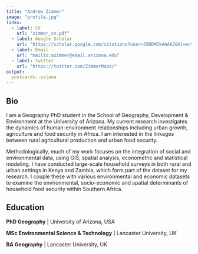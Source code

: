 ```yaml
---
title: "Andrew Zimmer"
image: "profile.jpg"
links:
  - label: CV
    url: "zimmer_cv.pdf"
  - label: Google Scholar
    url: "https://scholar.google.com/citations?user=35RDM5kAAAAJ&hl=en"
  - label: Email
    url: "mailto:azimmer@email.arizona.edu"
  - label: Twitter
    url: "https://twitter.com/ZimmerMaps/"
output:
  postcards::solana
---
```

 
## Bio

I am a Geography PhD student in the School of Geography, Development & Environment at the University of Arizona. My current research investigates the dynamics of human-environment relationships including urban growth, agriculture and food security in Africa. I am interested in the linkages between rural agricultural production and urban food security.

Methodologically, much of my work focuses on the integration of social and environmental data, using GIS, spatial analysis, econometric and statistical modeling. I have conducted large-scale household surveys in both rural and urban settings in Kenya and Zambia, which form part of the dataset for my research. I couple these with various environmental and economic datasets to examine the environmental, socio-economic and spatial determinants of household food security within Southern Africa.


## Education

**PhD Geography** | University of Arizona, USA

**MSc Environmental Science & Technology** | Lancaster University, UK

**BA Geography** | Lancaster University, UK
